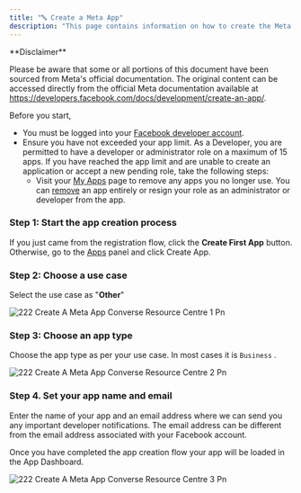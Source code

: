 ```yaml
---
title: "🔤 Create a Meta App"
description: "This page contains information on how to create the Meta app."
---
```


<Warning>
  **Disclaimer**

  Please be aware that some or all portions of this document have been sourced from Meta's official documentation. The original content can be accessed directly from the official Meta documentation available at https://developers.facebook.com/docs/development/create-an-app/.
</Warning>

Before you start,

- You must be logged into your [Facebook developer account](https://developers.facebook.com/docs/development/register).
- Ensure you have not exceeded your app limit. As a Developer, you are permitted to have a developer or administrator role on a maximum of 15 apps. If you have reached the app limit and are unable to create an application or accept a new pending role, take the following steps:
  - Visit your [My Apps](https://developers.facebook.com/apps/) page to remove any apps you no longer use. You can [remove](https://developers.facebook.com/docs/development/create-an-app/app-dashboard/app-states/#removing-apps) an app entirely or resign your role as an administrator or developer from the app.

### **Step 1: Start the app creation process**

If you just came from the registration flow, click the **Create First App** button. Otherwise, go to the [Apps](https://developers.facebook.com/apps) panel and click Create App.

### **Step 2: Choose a use case**

Select the use case as "**Other**"

![222 Create A Meta App  Converse Resource Centre 1 Pn](/images/platform-guidelines-training/create-meta-app/222.create_a_meta_app__Converse_resource_centre-1.png)

### **Step 3: Choose an app type**

Choose the app type as per your use case. In most cases it is `Business` .

![222 Create A Meta App  Converse Resource Centre 2 Pn](/images/platform-guidelines-training/create-meta-app/222.create_a_meta_app__Converse_resource_centre-2.png)

### **Step 4. Set your app name and email**

Enter the name of your app and an email address where we can send you any important developer notifications. The email address can be different from the email address associated with your Facebook account.

Once you have completed the app creation flow your app will be loaded in the App Dashboard.

![222 Create A Meta App  Converse Resource Centre 3 Pn](/images/platform-guidelines-training/create-meta-app/222.create_a_meta_app__Converse_resource_centre-3.png)